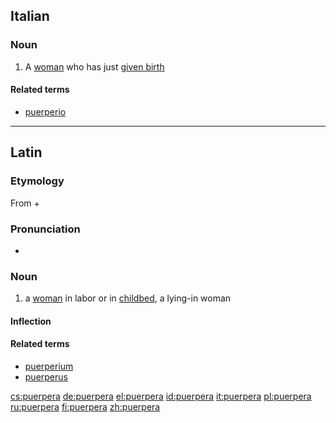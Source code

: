 ==Italian==

===Noun===
{{it-noun|f}}

# A [[woman]] who has just [[given birth]]

====Related terms====
*[[puerperio#Italian|puerperio]]
----

==Latin==

===Etymology===
From {{term|puer||boy, child|lang=la}} + {{term|pariō||bear, give birth|lang=la}}

===Pronunciation===
* {{la-pronunc|puerpera}}

===Noun===
{{la-noun|puerpera|puerperae|puerperae|f|first}}

# a [[woman]] in labor or in [[childbed]], a lying-in woman

====Inflection====
{{la-decl-1st|puerper}}

====Related terms====
* [[puerperium]]
* [[puerperus]]

[[cs:puerpera]]
[[de:puerpera]]
[[el:puerpera]]
[[id:puerpera]]
[[it:puerpera]]
[[pl:puerpera]]
[[ru:puerpera]]
[[fi:puerpera]]
[[zh:puerpera]]